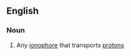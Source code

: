 ==English==

===Noun===
{{en-noun}}

# {{context|biology}} Any [[ionophore]] that transports [[proton]]s